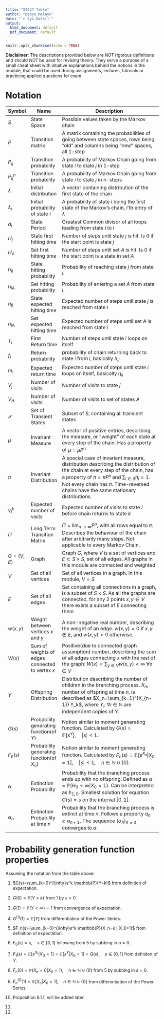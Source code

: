 ```yaml
---
title: "ST227 Table"
author: "Denys Melnyk"
date: "`r Sys.Date()`"
output:
  html_document: default
  pdf_document: default
---
```


```r
knitr::opts_chunk$set(echo = TRUE)
```

**Disclaimer**: The descriptions provided below are *NOT* rigorous definitions and should *NOT* be used for revising theory. They serve a purpose of a small cheat sheet with intuitive explanations behind the notions in the module, that could be used during assignments, lectures, tutorials or practicing applied questions for exam. 

# Notation

| Symbol | Name           | Description                                         |
|--------|----------------|-----------------------------------------------------|
| $S$ | State Space | Possible values taken by the Markov chain |
| $P$ | Transition matrix  | A matrix containing the probabilities of going between state spaces, rows being "old" and columns being "new" spaces, all 1-step |
| $P_{ij}$ | Transition probability | A probability of Markov Chain going from state $i$ to state $j$ in 1-step|
| $P_{ij}^n$ | Transition probability | A probability of Markov Chain going from state $i$ to state $j$ in n-steps|
| $\lambda$ | Initial distribution | A vector containing distribution of the first state of the chain |
| $\lambda_i$ | Initial probability of state $i$ | A probability of state $i$ being the first state of the Markov's chain, $i$'th entry of $\lambda$ |
| $d_i$ | State Period | Greatest Common divisor of all loops leading from state $i$ to $i$ |
| $H_j$ | State first hitting time | Number of steps until state $j$ is hit. Is 0 if the start point is state $j$ |
| $H_A$ | Set first hitting time | Number of steps until set $A$ is hit. Is 0 if the start point is a state in set $A$ |
| $h_{ij}$ | State hitting probability | Probability of reaching state $j$ from state $i$. |
| $h_{iA}$ | Set hitting probability | Probability of entering a set $A$ from state $i$. |
| $\eta_{ij}$ | State expected hitting time | Expected number of steps until state $j$ is reached from state $i$ |
| $\eta_{iA}$ | Set expected hitting time | Expected number of steps until set $A$ is reached from state $i$ |
| $T_i$ | First Return time | Number of steps until state $i$ loops on itself |
| $f_i$ | Return probability | probability of chain returning back to state $i$ from $i$, basically $h_{ii}$ |
| $m_i$ | Expected return time | Expected number of steps until state $i$ loops on itself, basically $\eta_{ii}$ | 
| $V_j$ | Number of visits | Number of visits to state $j$ |
| $V_A$ | Number of visits | Number of visits to set of states $A$ |
| $\mathcal{T}$| Set of Transient States | Subset of $S$, containing all transient states |
| $\mu$ | Invariant Measure | A vector of positive entries, describing the measure, or "weight" of each state at every step of the chain. Has a property of $\mu=\mu P^n$ |
| $\pi$ | Invariant Distribution | A special case of invariant measure, distribution describing the distribution of the chain at every step of the chain, has a property of $\pi=\pi P^n$ and $\sum_{i\in S}\pi_i=1$. Not every chain has $\pi$. Time-reversed chains have the same stationary distributions.|
| $\gamma_i^k$ | Expected number of visits | Expected number of visits to state $i$ before chain returns to state $k$|
| $\Pi$ | Long Term Transition Matrix | $\Pi = \lim_{{n \to \infty}} P^n$, with all rows equal to $\pi$. Describes the behaviour of the chain after arbitrarily many steps. Not applicable to every Markov Chain. |
| $G=(V, E)$ | Graph | Graph $G$, where $V$ is a set of vertices and $E\subset S \times S$, set of all edges. All graphs in this module are connected and weighted |
| $V$ | Set of all vertices | Set of all vertices in a graph. In this module, $V=S$ |
| $E$ | Set of all edges | Set containing all connections in a graph, is a subset of $S\times S$. As all the graphs are connected, for any 2 points $x,y \in V$ there exists a subset of $E$ connecting them |
| $w(x,y)$ | Weight between vertices $x$ and $y$ | A non-negative real number, describing the weight of an edge. $w(x,y)=0$ if $x,y\notin E$, and $w(x,y)>0$ otherwise. |
| $W(x)$ | Sum of weights of edges connected to vertex $x$ | Positive(due to connected graph assumption) number, describing the sum of all edges connecting $x$ with the rest of the graph: $W(x)=\sum_{y \in V}w(x,y)<\infty$ $\forall x \in V$|
| $Y$ | Offspring Distribution | Distribution describing the number of children in the branching process. $X_n$, number of offspring at time $n$, is described as $X_n=\sum_{k=1}^{X_{n-1}} Y_k$, where $Y_i$, $\forall i \in \mathbb{N}$ are independent copies of Y. |
| $G(s)$ | Probability generating function(of $Y$) | Notion similar to moment generating function. Calculated by $G(s)=\mathbb{E}[s^Y], \quad |s|<1$. |
| $F_n(s)$ | Probability generating function(of $X_n$) | Notion similar to moment generating function. Calculated by $F_n(s)=\mathbb{E}[s^{X_n}|X_0=1], \quad |s|<1, \quad n \in \mathbb{N} \cup \{0\}$. |
| $\alpha$ | Extinction Probability | Probability that the branching process ends up with no offspring. Defined as $\alpha=\mathbb{P}(H_0<\infty|X_0=1)$. Can be interpreted as $h_{1,0}$. Smallest solution for equation $G(s)=s$ on the interval $[0,1]$. |
| $\alpha_n$ | Extinction Probability at time $n$ | Probability that the branching process is extinct at time $n$. Follows a property $\alpha_{n}\geq \alpha_{n+1}$. The sequence $(\alpha_n)_{n\geq 0}$ converges to $\alpha$.  |


# Probability generation function properties

Assuming the notation from the table above:

1. $G(s)=\sum_{k=0}^{\infty}s^k \mathbb{P}(Y=k)$ from definition of expectation.
2. $G(0)=\mathbb{P}(Y=k)$ from 1 by $s=0$.
3. $G(1)=\mathbb{P}(Y<\infty)=1$ from convergence of expectation.
4. $G^{(1)}(1)=\mathbb{E}[Y]$ from differentiation of the Power Series.
5. $F_n(s)=\sum_{k=0}^{\infty}s^k \mathbb{P}(X_n=k | X_0=1)$ from definition of expectation. 
6. $F_0(s)=s, \quad s \in [0,1]$ following from 5 by subbing in $n=0$.
7. $F_1(s)=\mathbb{E}[s^{X_1}| X_0=1]=\mathbb{E}[s^{Y}| X_0=1]=G(s),\quad s \in [0,1]$ from definiton of $Y$.
8. $F_n(0)=\mathbb{P}(X_n=0 | X_0=1), \quad n \in \mathbb{N} \cup \{0\}$ from 5 by subbing in $s=0$.
9. $F_n^{(1)}(1)=\mathbb{E}[X_n| X_0=1], \quad n \in \mathbb{N} \cup \{0\}$ from differentiation of the Power Series.

10. Proposition 6.1.1, will be added later. 
11. 
12. 